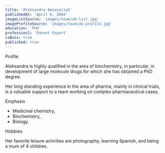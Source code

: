 ```yaml
---
title: 'Aleksandra Banaszczyk'
publishedAt: 'April 6, 2004'
imageListSource: 'images/team/ab-list.jpg'
imageProfileSource: 'images/team/ab-profile.jpg'
education: 'PhD'
profession1: 'Patent Expert'
isBoss: true
published: true
---
```


<ProfileSection type="profile">Profile</ProfileSection>

Aleksandra is highly qualified in the area of biochemistry, in particular, in development of large molecule drugs for which she has obtained a PhD degree.

Her long standing experience in the area of pharma, mainly in clinical trials, is a valuable support to a team working on complex pharmaceutical cases.

<ProfileSection type="search">Emphasis</ProfileSection>

- Medicinal chemistry,
- Biochemistry,
- Biology.

<ProfileSection type="hobby">Hobbies</ProfileSection>

Her favorite leisure activities are photography, learning Spanish, and being a mum of 4 children.